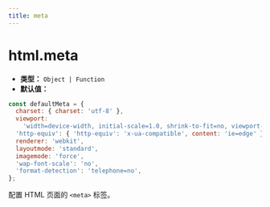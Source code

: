 ```yaml
---
title: meta
---
```


# html.meta

- **类型：** `Object | Function`
- **默认值：**

```js
const defaultMeta = {
  charset: { charset: 'utf-8' },
  viewport:
    'width=device-width, initial-scale=1.0, shrink-to-fit=no, viewport-fit=cover, minimum-scale=1.0, maximum-scale=1.0, user-scalable=no',
  'http-equiv': { 'http-equiv': 'x-ua-compatible', content: 'ie=edge' },
  renderer: 'webkit',
  layoutmode: 'standard',
  imagemode: 'force',
  'wap-font-scale': 'no',
  'format-detection': 'telephone=no',
};
```

配置 HTML 页面的 `<meta>` 标签。


<RsbuildConfig configName="html.meta" />
